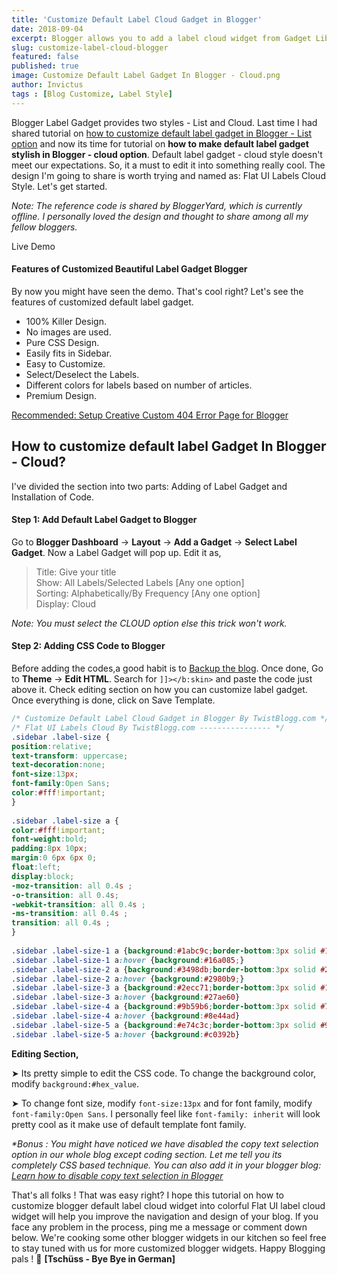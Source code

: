 ```yaml
---
title: 'Customize Default Label Cloud Gadget in Blogger'
date: 2018-09-04
excerpt: Blogger allows you to add a label cloud widget from Gadget Library. However, the design is obsolete. In this tutorial, we will customize and make default label cloud stylish.
slug: customize-label-cloud-blogger
featured: false
published: true
image: Customize Default Label Gadget In Blogger - Cloud.png
author: Invictus
tags : [Blog Customize, Label Style]
---
```


Blogger Label Gadget provides two styles - List and Cloud. Last time I had shared tutorial on [how to customize default label gadget in Blogger - List option](https://twistblogg.blogspot.com/2018/08/customize-default-label-in-blogger.html) and now its time for tutorial on **how to make default label gadget stylish in Blogger - cloud option**. Default label gadget - cloud style doesn't meet our expectations. So, it a must to edit it into something really cool. The design I'm going to share is worth trying and named as: Flat UI Labels Cloud Style. Let's get started.  
  


_Note: The reference code is shared by BloggerYard, which is currently offline. I personally loved the design and thought to share among all my fellow bloggers._  

<Div textAlign="center">
<ButtonLink href="https://hdmoviesyard.blogspot.com" target="_blank" rel="nofollow noopener noreferrer external" variant="primary"><Icon name="link" size="6" mr="2"/>Live Demo</ButtonLink>
</Div>  


#### Features of Customized Beautiful Label Gadget Blogger

By now you might have seen the demo. That's cool right? Let's see the features of customized default label gadget.  

*   100% Killer Design.
*   No images are used.
*   Pure CSS Design.
*   Easily fits in Sidebar.
*   Easy to Customize.
*   Select/Deselect the Labels.
*   Different colors for labels based on number of articles.
*   Premium Design.

  
[Recommended: Setup Creative Custom 404 Error Page for Blogger](https://twistblogg.blogspot.com/2014/03/creative-404-error-page-setup-for-blogger-blog.html)  
  

## How to customize default label Gadget In Blogger - Cloud?

I've divided the section into two parts: Adding of Label Gadget and Installation of Code.  
  

#### Step 1: Add Default Label Gadget to Blogger

Go to **Blogger Dashboard** → **Layout** → **Add a Gadget** → **Select Label Gadget**.  Now a Label Gadget will pop up. Edit it as,  

> Title: Give your title  
> Show: All Labels/Selected Labels \[Any one option\]  
> Sorting: Alphabetically/By Frequency \[Any one option\]  
> Display: Cloud

_Note: You must select the CLOUD option else this trick won't work._  
  

#### Step 2: Adding CSS Code to Blogger

Before adding the codes,a good habit is to [Backup the blog](http://twistblogg.blogspot.com/2014/05/how-to-backup-all-blogger-blogs-with-google-takeout.html). Once done, Go to **Theme** → **Edit HTML**. Search for `]]></b:skin>` and paste the code just above it. Check editing section on how you can customize label gadget. Once everything is done, click on Save Template.  

```css title=main.css
/* Customize Default Label Cloud Gadget in Blogger By TwistBlogg.com */ 
/* Flat UI Labels Cloud By TwistBlogg.com ---------------- */ 
.sidebar .label-size {  
position:relative;
text-transform: uppercase;  
text-decoration:none;  
font-size:13px;  
font-family:Open Sans;  
color:#fff!important;  
}  
   
.sidebar .label-size a {  
color:#fff!important;  
font-weight:bold;  
padding:8px 10px;  
margin:0 6px 6px 0;  
float:left;  
display:block;  
-moz-transition: all 0.4s ;  
-o-transition: all 0.4s;  
-webkit-transition: all 0.4s ;  
-ms-transition: all 0.4s ;  
transition: all 0.4s ;  
}  
   
.sidebar .label-size-1 a {background:#1abc9c;border-bottom:3px solid #127F69;}  
.sidebar .label-size-1 a:hover {background:#16a085;}  
.sidebar .label-size-2 a {background:#3498db;border-bottom:3px solid #226693;}  
.sidebar .label-size-2 a:hover {background:#2980b9;}  
.sidebar .label-size-3 a {background:#2ecc71;border-bottom:3px solid #1F8C4C;}  
.sidebar .label-size-3 a:hover {background:#27ae60}  
.sidebar .label-size-4 a {background:#9b59b6;border-bottom:3px solid #74398E;}  
.sidebar .label-size-4 a:hover {background:#8e44ad}  
.sidebar .label-size-5 a {background:#e74c3c;border-bottom:3px solid #922C20;}  
.sidebar .label-size-5 a:hover {background:#c0392b}
```
  
**Editing Section,**  

➤ Its pretty simple to edit the CSS code. To change the background color, modify `background:#hex_value`.   
  
➤ To change font size, modify `font-size:13px` and for font family, modify `font-family:Open Sans`. I personally feel like `font-family: inherit` will look pretty cool as it make use of default template font family.  
  
_*Bonus : You might have noticed we have disabled the copy text selection option in our whole blog except coding section. Let me tell you its completely CSS based technique. You can also add it in your blogger blog: [Learn how to disable copy text selection in Blogger](https://www.twistblogg.com/2014/01/Disable-Copy-Text-Selection-On-Blogger.html)_  
  
That's all folks ! That was easy right? I hope this tutorial on how to customize blogger default label cloud widget into colorful Flat UI label cloud widget will help you improve the navigation and design of your blog. If you face any problem in the process, ping me a message or comment down below. We're cooking some other blogger widgets in our kitchen so feel free to stay tuned with us for more customized blogger widgets. Happy Blogging pals ! 💪 **\[Tschüss - Bye Bye in German\]**